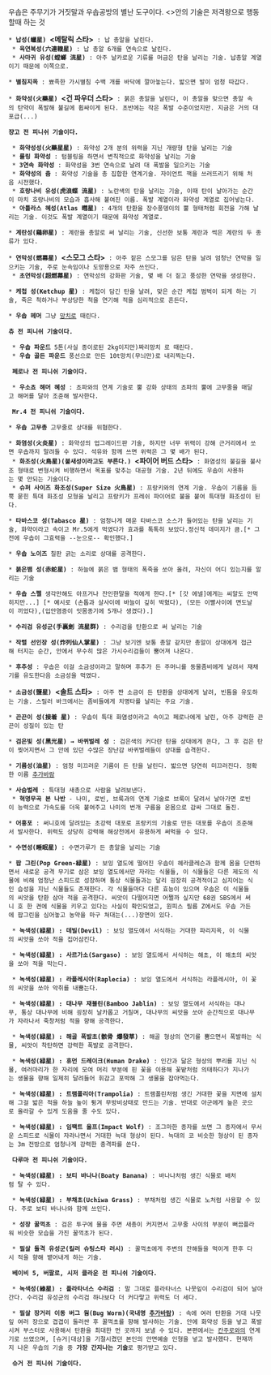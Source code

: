 우솝은 주무기가 거짓말과 우솝공방의 별난 도구이다.
<>안의 기술은 저격왕으로 행동할때 하는 것

 * '''납성(蠟星) <메탈릭 스타>''' : 납 총알을 날린다.
  * '''육연복성(六連輹星)''' : 납 총알 6개를 연속으로 날린다.
  * '''사마귀 유성(螳螂 流星)''' : 아주 날카로운 기류를 머금은 탄을 날리는 기술. 납총알 계열이기 때문에 이쪽으로.

 * '''별침지옥''' : 뾰족한 가시별침 수백 개를 바닥에 깔아놓는다. 밟으면 발이 엄청 따갑다.

 * '''화약성(火藥星) <건 파우더 스타>''' : 붉은 총알을 날린다, 이 총알을 맞으면 총알 속의 탄약이 폭발해 불길에 휩싸이게 된다. 초반에는 작은 폭발 수준이었지만. 지금은 거의 대포급(...)

 '''쟝고 전 피니쉬 기술이다.'''

  * '''화약성성(火藥星星)''' : 화약성 2개 분의 위력을 지닌 개량형 탄을 날리는 기술
  * '''롤링 화약성''' : 텀블링을 하면서 변칙적으로 화약성을 날리는 기술
  * '''3연속 화약성''' : 화약성을 3번 연속으로 날려 대 폭발을 일으키는 기술
  * '''화약성의 춤''' : 화약성 기술을 총 집합한 연계기술. 자이언트 잭을 쓰러뜨리기 위해 처음 시전했다.
  * '''호랑나비 유성(虎浪蝶 流星)''' : 노란색의 탄을 날리는 기술, 이때 탄이 날아가는 순간이 마치 호랑나비의 모습과 흡사해 붙여진 이름. 폭발 계열이라 화약성 계열로 집어넣는다.
  * '''아틀라스 혜성(Atlas 暳星)''' : 4개의 탄환을 장수풍뎅이의 뿔 형태처럼 회전을 가해 날리는 기술. 이것도 폭발 계열이기 때문에 화약성 계열로.

 * '''계란성(鷄卵星)''' : 계란을 총알로 써 날리는 기술, 신선한 보통 계란과 썩은 계란의 두 종류가 있다.

 * '''연막성(燃幕星) <스모그 스타>''' : 아주 짙은 스모그를 담은 탄을 날려 엄청난 연막을 일으키는 기술, 주로 눈속임이나 도망용으로 자주 쓰인다.
  * '''초연막성(超燃幕星)''' : 연막성의 강화판 기술, 몇 배 더 짙고 풍성한 연막을 생성한다.

 * '''케첩 성(Ketchup 星)''' : 케첩이 담긴 탄을 날려, 맞은 순간 케첩 범벅이 되게 하는 기술, 죽은 척하거나 부상당한 척을 연기해 적을 심리적으로 흔든다.

 * '''우솝 헤머''' 그냥 [[망치]]로 때린다.

 '''츄 전 피니쉬 기술이다.'''

  * '''우솝 파운드''' 5톤(사실 종이로된 2kg이지만)짜리망치 로 때린다.
  * '''우솝 골든 파운드''' 풍선으로 만든 10t망치(무늬만)로 내리찍는다.

  '''페로나 전 피니쉬 기술이다.'''

  * '''우소쵸 해머 혜성''' : 쵸파와의 연계 기술로 뿔 강화 상태의 쵸파의 뿔에 고무줄을 매달고 해머를 달아 조준해 발사한다.

  '''Mr.4 전 피니쉬 기술이다.'''

 * '''우솝 고무총''' 고무줄로 상대를 위협한다.

 * '''화염성(火炎星)''' : 화약성의 업그레이드판 기술, 하지만 너무 위력이 강해 근거리에서 쏘면 우솝까지 말려들 수 있다. 석유와 함께 쓰면 위력은 그 몇 배가 된다.
  * '''화조성(火鳥星)(불새성이라고도 부른다.) <파이어 버드 스타>''' : 화염성의 불길을 불사조 형태로 변형시켜 비행하면서 목표를 맞추는 대공형 기술. 2년 뒤에도 우솝이 사용하는 몇 안되는 기술이다.
  * '''슈퍼 사이즈 화조성(Super Size 火鳥星)''' : 프랑키와의 연계 기술. 우솝이 기름을 듬뿍 묻힌 특대 화조성 모형을 날리고 프랑키가 프레쉬 파이어로 불을 붙여 특대형 화조성이 된다.

 * '''타바스코 성(Tabasco 星)''' : 엄청나게 매운 타바스코 소스가 들어있는 탄을 날리는 기술, 화약이라고 속이고 Mr.5에게 먹였다가 효과를 톡톡히 보았다.정신적 데미지가 큼.[* 그전에 우솝이 그효력을 --눈으로-- 확인했다.]

 * '''우솝 노이즈''' 칠판 긁는 소리로 상대를 공격한다.

 * '''붉은뱀 성(赤蛇星)''' : 하늘에 붉은 뱀 형태의 폭죽을 쏘아 올려, 자신이 어디 있는지를 알리는 기술

 * '''우솝 스펠''' 생각만해도 아프거나 잔인한말을 적에게 한다.[* [갓 에넬]에게는 씨알도 안먹히지만...] [* 예시로 (손톱과 살사이에 바늘이 깊히 박혔다), (모든 이빨사이에 면도날이 끼었다),(입안염증이 잇몸종기에 5개나 생겼다).]

 * '''수리검 유성군(手裏劍 流星群)''' : 수리검을 탄환으로 써 날리는 기술

 * '''작렬 선인장 성(炸列仙人掌星)''' : 그냥 보기엔 보통 총알 같지만 총알이 상대에게 접근해 터지는 순간, 안에서 무수히 많은 가시수리검들이 뿜어져 나온다.

 * '''후추성''' : 우솝은 이걸 소금성이라고 말하며 후추가 든 주머니를 동물좀비에게 날려서 재채기를 유도한다음 소금성을 먹였다.

 * '''소금성(鹽星) <솔트 스타>''' : 아주 짠 소금이 든 탄환을 상대에게 날려, 빈틈을 유도하는 기술. 스릴러 바크에서는 좀비들에게 치명타를 날리는 주요 기술.

 * '''끈끈이 성(接着 星)''' : 우솝이 특대 화염성이라고 속이고 페로나에게 날린, 아주 강력한 끈끈이 성질이 있는 탄

 * '''검은빛 성(黑光星) → 바퀴벌레 성''' : 검은색의 커다란 탄을 상대에게 쏜다, 그 후 검은 탄이 찢어지면서 그 안에 있던 수많은 장난감 바퀴벌레들이 상대를 습격한다.

 * '''기름성(油星)''' : 엄청 미끄러운 기름이 든 탄을 날린다. 밟으면 당연히 미끄러진다. 정확한 이름 [[추가바람]]

 * '''사슴벌레''' : 특대형 새총으로 사람을 날려보낸다.
  * '''혁명무곡 본 나반''' - 나미, 로빈, 브룩과의 연계 기술로 브룩이 달려서 날아가면 로빈이 능력으로 가속도를 더욱 붙여주고 나미의 번개 구름을 온몸으로 감싸 그대로 돌진.

 * '''어흥포''' : 써니호에 달려있는 초강력 대포로 프랑키의 기술로 만든 대포를 우솝이 조준해서 발사한다. 위력도 상당히 강력해 해상전에서 유용하게 써먹을 수 있다.

 * '''수면성(睡眠星)''' : 수면가루가 든 총알을 날리는 기술

 * '''팝 그린(Pop Green-緑星)''' : 보잉 열도에 떨어진 우솝이 헤라클레슨과 함께 몸을 단련하면서 새로운 공격 무기로 삼은 보잉 열도에서만 자라는 식물들, 이 식물들은 다른 제도의 식물에 비해 엄청난 스피드로 성장하며 통상 식물들과는 달리 굉장히 공격적이고 심지어는 식인 습성을 지닌 식물들도 존재한다. 각 식물들마다 다른 효능이 있으며 우솝은 이 식물들의 씨앗을 탄환 삼아 적을 공격한다. 씨앗이 다떨어지면 어쩔까 싶지만 68권 SBS에서 써니 호 한 켠에 식물을 키우고 있다는 사실이 확인되었고, 원피스 필름 Z에서도 우솝 가든에 팝그린을 심어놓고 농약을 마구 쳐대는(...)장면이 있다. 

  * '''녹색성(緑星) : 데빌(Devil)''' : 보잉 열도에서 서식하는 거대한 파리지옥, 이 식물의 씨앗을 쏘아 적을 집어삼킨다.

  * '''녹색성(緑星) : 사르가소(Sargaso)''' : 보잉 열도에서 서식하는 해초, 이 해초의 씨앗을 쏘아 적을 막는다.

  * '''녹색성(緑星) : 라플레시아(Raplecia)''' : 보잉 열도에서 서식하는 라플레시아, 이 꽃의 씨앗을 쏘아 악취를 내뿜는다.

  * '''녹색성(緑星) : 대나무 재블린(Bamboo Jablin)''' : 보잉 열도에서 서식하는 대나무, 통상 대나무에 비해 굉장히 날카롭고 거칠며, 대나무의 씨앗을 쏘아 순간적으로 대나무가 자라나서 죽창처럼 적을 향해 공격한다.

  * '''녹색성(緑星) : 해골 폭발초(骸骨 爆發草)''' : 해골 형상의 연기를 뿜으면서 폭발하는 식물, 씨앗이 착탄하면 강력한 폭발로 공격한다.

  * '''녹색성(緑星) : 휴먼 드레이크(Human Drake)''' : 인간과 닮은 형상의 뿌리를 지닌 식물, 여러마리가 한 자리에 모여 머리 부분에 핀 꽃을 이용해 꽃밭처럼 의태하다가 지나가는 생물을 향해 일제히 달려들어 휘감고 포박해 그 생물을 잡아먹는다.

  * '''녹색성(緑星) : 트램폴리아(Trampolia)''' : 트램폴린처럼 생긴 거대한 꽃을 지면에 설치해 그걸 밟은 적을 하늘 높이 튕겨 무방비상태로 만드는 기술. 반대로 아군에게 높은 곳으로 올라갈 수 있게 도움을 줄 수도 있다.

  * '''녹색성(緑星) : 임팩트 울프(Impact Wolf)''' : 조그마한 종자를 쏘면 그 종자에서 무서운 스피드로 식물이 자라나면서 거대한 늑대 형상이 된다. 늑대의 코 비슷한 형상이 된 종자는 3m 전방으로 엄청나게 강력한 충격파를 쏜다.

  '''다루마 전 피니쉬 기술이다.'''

  * '''녹색성(緑星) : 보티 바나나(Boaty Banana)''' : 바나나처럼 생긴 식물로 배처럼 탈 수 있다.

  * '''녹색성(緑星) : 부채초(Uchiwa Grass)''' : 부채처럼 생긴 식물로 노처럼 사용할 수 있다. 주로 보티 바나나와 함께 쓰인다.

  * '''성장 꿀꺽초''' : 검은 투구에 물을 주면 새총이 커지면서 고무줄 사이의 부분이 뻐끔플라워 비슷한 모습을 가진 꿀꺽초가 된다.

  * '''필살 돌격 유성군(킬러 슈팅스타 러시)''' : 꿀꺽초에게 주변의 잔해들을 먹이게 한후 다시 적을 향해 뱉어내게 하는 기술.

  '''베이비 5, 버팔로, 시저 클라운 전 피니쉬 기술이다.'''

  * '''녹색성(綠星) : 플라타너스 수리검''' : 말 그대로 플라타너스 나뭇잎이 수리검이 되어 날아간다. 수리검 유성군의 수리검 하나보다 더 커다랗고 위력도 더 세다.

  * '''필살 장거리 이동 버그 웜(Bug Worm)(국내명 [[추가바람]])''' : 속에 여러 탄환을 거대 나뭇잎 여러 장으로 겹겹이 둘러싼 후 꿀꺽초를 향해 발사하는 기술. 안에 화약성 등을 넣고 폭발시켜 부스터로 사용해서 탄환을 최대한 먼 곳까지 보낼 수 있다. 본편에서는 [[칸주로]]와의 연계기로 쓰였으며, [슈거|대상]을 기절시켰던 본인의 안면예술 인형을 넣고 발사했다. 현재까지 나온 우솝의 기술 중 '''가장 간지나는 기술'''로 평가받고 있다.

  '''슈거 전 피니쉬 기술이다.'''
